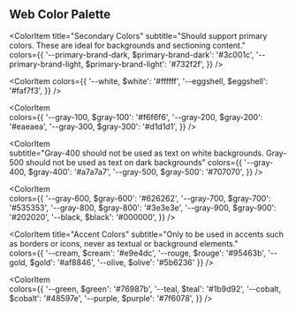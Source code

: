 
<Meta title="Branding/Colors/Colors" />


## Web Color Palette

<ColorPalette>
  <ColorItem
    title="Primary"
    subtitle="The primary and most notable colors on your site. Suitable for backgrounds and textual elements."
    colors={{ 
    '--primary-brand, $primary-brand': '#4f001a', 
    '--secondary-brand, $secondary-brand': '#ffffff' 
    }}
  />

  <ColorItem 
    title="Secondary Colors"
    subtitle="Should support primary colors. These are ideal for backgrounds and sectioning content."  
    colors={{ 
      '--primary-brand-dark, $primary-brand-dark': '#3c001c', 
      '--primary-brand-light, $primary-brand-light': '#732f2f',
    }} 
  />

  <ColorItem 
    colors={{ 
      '--white, $white': '#ffffff',
      '--eggshell, $eggshell': '#faf7f3',
    }} 
  />

  <ColorItem  
    colors={{ 
      '--gray-100, $gray-100': '#f6f6f6', 
      '--gray-200, $gray-200': '#eaeaea', 
      '--gray-300, $gray-300': '#d1d1d1', 
    }} 
  />

  <ColorItem  
    subtitle="Gray-400 should not be used as text on white backgrounds. Gray-500 should not be used as text on dark backgrounds" 
    colors={{ 
      '--gray-400, $gray-400': '#a7a7a7', 
      '--gray-500, $gray-500': '#707070', 
    }} 
  />

  <ColorItem   
    colors={{ 
      '--gray-600, $gray-600': '#626262', 
      '--gray-700, $gray-700': '#535353', 
      '--gray-800, $gray-800': '#3e3e3e', 
      '--gray-900, $gray-900': '#202020', 
      '--black, $black': '#000000', 
    }} 
  />

  <ColorItem 
    title="Accent Colors"
    subtitle="Only to be used in accents such as borders or icons, never as textual or background elements."  
    colors={{ 
      '--cream, $cream': '#e9e4dc', 
      '--rouge, $rouge': '#95463b',
      '--gold, $gold': '#af8846',
      '--olive, $olive': '#5b6236'
    }} 
  />

  <ColorItem   
    colors={{ 
      '--green, $green': '#76987b', 
      '--teal, $teal': '#1b9d92', 
      '--cobalt, $cobalt': '#48597e', 
      '--purple, $purple': '#7f6078', 
    }} 
  />

</ColorPalette>
